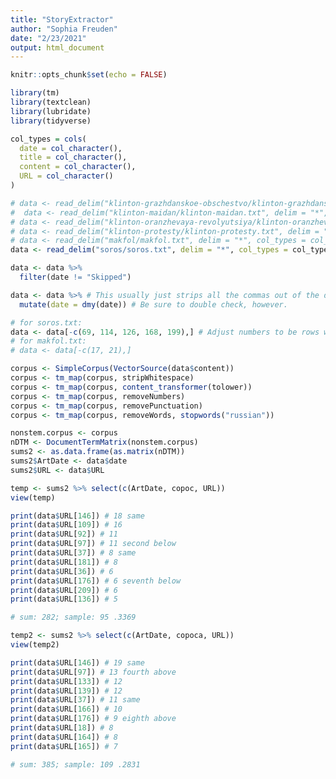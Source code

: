 ```yaml
---
title: "StoryExtractor"
author: "Sophia Freuden"
date: "2/23/2021"
output: html_document
---
```


```r
knitr::opts_chunk$set(echo = FALSE)
```

```r
library(tm)
library(textclean)
library(lubridate)
library(tidyverse)
```

```r
col_types = cols(
  date = col_character(),
  title = col_character(),
  content = col_character(),
  URL = col_character()
)
```

```r
# data <- read_delim("klinton-grazhdanskoe-obschestvo/klinton-grazhdanskoe-obschestvo.txt", delim = "*", col_types = col_types)
#  data <- read_delim("klinton-maidan/klinton-maidan.txt", delim = "*", col_types = col_types)
# data <- read_delim("klinton-oranzhevaya-revolyutsiya/klinton-oranzhevaya-revolyutsiya.txt", delim = "*", col_types = col_types)
# data <- read_delim("klinton-protesty/klinton-protesty.txt", delim = "*", col_types = col_types)
# data <- read_delim("makfol/makfol.txt", delim = "*", col_types = col_types)
data <- read_delim("soros/soros.txt", delim = "*", col_types = col_types)

data <- data %>% 
  filter(date != "Skipped")

data <- data %>% # This usually just strips all the commas out of the date column.
  mutate(date = dmy(date)) # Be sure to double check, however.

# for soros.txt:
data <- data[-c(69, 114, 126, 168, 199),] # Adjust numbers to be rows where content = NA
# for makfol.txt:
# data <- data[-c(17, 21),]
```

```r
corpus <- SimpleCorpus(VectorSource(data$content))
corpus <- tm_map(corpus, stripWhitespace)
corpus <- tm_map(corpus, content_transformer(tolower))
corpus <- tm_map(corpus, removeNumbers)
corpus <- tm_map(corpus, removePunctuation)
corpus <- tm_map(corpus, removeWords, stopwords("russian"))

nonstem.corpus <- corpus
nDTM <- DocumentTermMatrix(nonstem.corpus)
sums2 <- as.data.frame(as.matrix(nDTM))
sums2$ArtDate <- data$date
sums2$URL <- data$URL
```

```r
temp <- sums2 %>% select(c(ArtDate, сорос, URL))
view(temp)

print(data$URL[146]) # 18 same
print(data$URL[109]) # 16
print(data$URL[92]) # 11
print(data$URL[97]) # 11 second below
print(data$URL[37]) # 8 same
print(data$URL[181]) # 8
print(data$URL[36]) # 6
print(data$URL[176]) # 6 seventh below
print(data$URL[209]) # 6
print(data$URL[136]) # 5

# sum: 282; sample: 95 .3369

temp2 <- sums2 %>% select(c(ArtDate, сороса, URL))
view(temp2)

print(data$URL[146]) # 19 same
print(data$URL[97]) # 13 fourth above
print(data$URL[133]) # 12
print(data$URL[139]) # 12
print(data$URL[37]) # 11 same
print(data$URL[166]) # 10 
print(data$URL[176]) # 9 eighth above
print(data$URL[18]) # 8
print(data$URL[164]) # 8
print(data$URL[165]) # 7

# sum: 385; sample: 109 .2831
```

